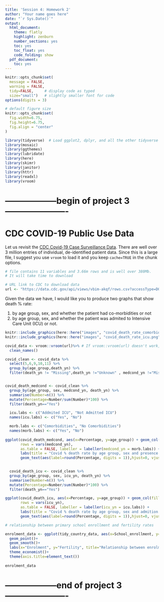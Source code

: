 ```yaml
---
title: 'Session 4: Homework 2'
author: "Your name goes here"
date: "`r Sys.Date()`"
output:
  html_document:
    theme: flatly
    highlight: zenburn
    number_sections: yes
    toc: yes
    toc_float: yes
    code_folding: show
  pdf_document:
    toc: yes
---
```



```r
knitr::opts_chunk$set(
  message = FALSE, 
  warning = FALSE, 
  tidy=FALSE,     # display code as typed
  size="small")   # slightly smaller font for code
options(digits = 3)

# default figure size
knitr::opts_chunk$set(
  fig.width=6.75, 
  fig.height=6.75,
  fig.align = "center"
)
```


```r
library(tidyverse)  # Load ggplot2, dplyr, and all the other tidyverse packages
library(mosaic)
library(ggthemes)
library(lubridate)
library(here)
library(skimr)
library(janitor)
library(httr)
library(readxl)
library(vroom)
```


# ------------------begin of project 3----------------------
# CDC COVID-19 Public Use Data

Let us revisit the [CDC Covid-19 Case Surveillance Data](https://data.cdc.gov/Case-Surveillance/COVID-19-Case-Surveillance-Public-Use-Data/vbim-akqf). There are well over 3 million entries of individual, de-identified patient data. Since this is a large file, I suggest you use `vroom` to load it and you keep `cache=TRUE` in the chunk options.


```r
# file contains 11 variables and 3.66m rows and is well over 380Mb. 
# It will take time to download

# URL link to CDC to download data
url <- "https://data.cdc.gov/api/views/vbim-akqf/rows.csv?accessType=DOWNLOAD"

```

Given the data we have, I would like you to produce two graphs that show death % rate:

1. by age group, sex, and whether the patient had co-morbidities or not
1. by age group, sex, and whether the patient was admited to Intensive Care Unit (ICU) or not.


```r
knitr::include_graphics(here::here("images", "covid_death_rate_comorbidities.png"), error = FALSE)
knitr::include_graphics(here::here("images", "covid_death_rate_icu.png"), error = FALSE)

covid_data <- vroom::vroom(url)%>% # If vroom::vroom(url) doesn't work, use read_csv(url)
  clean_names()

covid_clean <- covid_data %>% 
  select(5,6,9,10,11) %>% 
  group_by(age_group,death_yn) %>% 
  filter(death_yn != "Missing",death_yn !="Unknown" , medcond_yn !="Missing", medcond_yn !="Unknown", sex != "Missing",sex != "Other",    sex != "Unknown", icu_yn != "Unknown", icu_yn != "Missing")


covid_death_medcond <- covid_clean %>% 
  group_by(age_group, sex, medcond_yn, death_yn) %>%
  summarise(Number=n()) %>% 
  mutate(Percentage=Number/sum(Number)*100) %>% 
  filter(death_yn=="Yes")

  icu.labs <- c("Addmited ICU", "Not Admitted ICU")
  names(icu.labs) <- c("Yes", "No")

  morb.labs <- c("Comorbidities", "No Comorbidities")
  names(morb.labs) <- c("Yes", "No")
  
ggplot(covid_death_medcond, aes(x=Percentage, y=age_group)) + geom_col(fill="magenta") + facet_grid(cols = vars(sex), 
       rows = vars(medcond_yn), 
       as.table = FALSE, labeller = labeller(medcond_yn = morb.labs)) + 
       labs(title = "Covid % death rate by age group, sex and presence of comorbidities", x="% death rate", y="") +
       geom_text(aes(label=round(Percentage, digits = 1)),hjust=0, vjust=0) 

  
  covid_death_icu <- covid_clean %>% 
  group_by(age_group, sex, icu_yn, death_yn) %>%
  summarise(Number=n()) %>% 
  mutate(Percentage=Number/sum(Number)*100) %>% 
  filter(death_yn=="Yes")

ggplot(covid_death_icu, aes(x=Percentage, y=age_group)) + geom_col(fill="purple") + facet_grid(cols = vars(sex), 
       rows = vars(icu_yn), 
       as.table = FALSE, labeller = labeller(icu_yn = icu.labs)) + 
       labs(title = "Covid % death rate by age group, sex and admition to ICU", x="% death rate", y="") +
       geom_text(aes(label=round(Percentage, digits = 1)),hjust=0, vjust=0)
```



``` r

# relationship between primary school enrollment and fertility rates 

enrolment_data <- ggplot(tidy_country_data, aes(x=School_enrollment, y=Fertility_rate, colour=region))+
  geom_point()+
  geom_smooth()+
  labs(x="Enrolment", y="Fertility", title="Relationship between enrolment and fertility")+
  theme_economist()+
  theme(axis.title=element_text()) 
  
enrolment_data


```
# ------------------end of project 3----------------------
